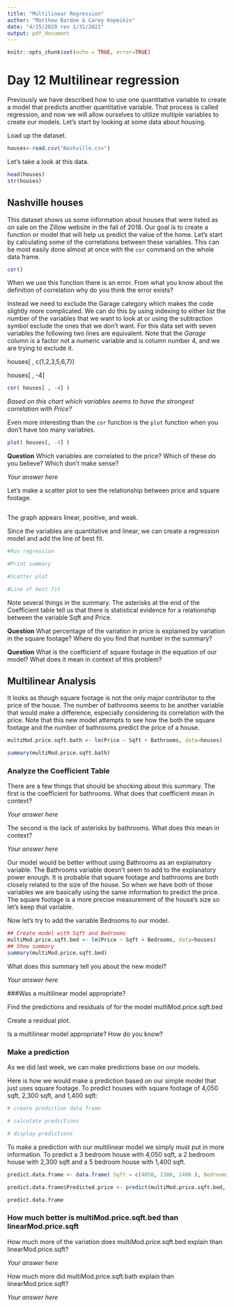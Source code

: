 ```yaml
---
title: "Multilinear Regression"
author: "Matthew Bardoe & Carey Kopeikin"
date: "4/15/2020 rev 1/31/2021"
output: pdf_document
---
```



```r
knitr::opts_chunk$set(echo = TRUE, error=TRUE)
```



# Day 12 Multilinear regression

Previously we have described how to use one quantitative variable to create a model that predicts another quantitative variable. That process is called regression, and now we will allow ourselves to utilize multiple variables to create our models. Let's start by looking at some data about housing.

Load up the dataset.

```R
houses<-read.csv("Nashville.csv")
```



Let's take a look at this data. 

```R
head(houses)
str(houses)

```

## Nashville houses

This dataset shows us some information about houses that were listed as on sale on the Zillow website in the fall of 2018. Our goal is to create a function or model that will help us predict the value of the home. Let's start by calculating some of the correlations between these variables. This can be most easily done almost at once with the ```cor``` command on the whole data frame.  

```R
cor()
```

When we use this function there is an error. From what you know about the definition of correlation why do you think the error exists?

Instead we need to exclude the Garage category which makes the code slightly more complicated. We can do this by using indexing to either list the number of the variables that we want to look at or using the subtraction symbol exclude the ones that we don't want. For this data set with seven variables the following two lines are equivalent. Note that the *Garage* column is a factor not a numeric variable and is column number 4, and we are trying to exclude it.

houses[ , c(1,2,3,5,6,7)]

houses[ , -4] 

```r
cor( houses[ , -4] )
```


*Based on this chart which variables seems to have the strongest correlation with Price?*


Even more interesting than the ```cor``` function is the ```plot``` function when you don't have too many variables.

```R
plot( houses[, -4] )
```


**Question** Which variables are correlated to the price? Which of these do you believe? Which don't make sense?

*Your answer here*



Let's make a scatter plot to see the relationship between price and square footage.
```r


```

The graph appears linear, positive, and weak.

Since the variables are quantitative and linear, we can create a regression model and add the line of best fit.

```r
#Run regression

#Print summary

#Scatter plot

#Line of best fit

```


Note several things in the summary. The asterisks at the end of the Coefficient table tell us that there is statistical evidence for a relationship between the variable Sqft and Price. 


**Question** What percentage of the variation in price is explained by variation in the square footage? Where do you find that number in the summary?




**Question** What is the coefficient of square footage in the equation of our model? What does it mean in context of this problem?





## Multilinear Analysis

It looks as though square footage is not the only major contributor to the price of the house. The number of bathrooms seems to be another variable that would make a difference, especially considering its correlation with the price. Note that this new model attempts to see how the both the square footage and the number of bathrooms predict the price of a house.

```R
multiMod.price.sqft.bath <- lm(Price ~ Sqft + Bathrooms, data=houses)

summary(multiMod.price.sqft.bath)
```


### Analyze the Coefficient Table

There are a few things that should be shocking about this summary. The first is the coefficient for bathrooms. What does that coefficient mean in context?

*Your answer here*


The second is the lack of asterisks by bathrooms. What does this mean in context?

*Your answer here*



Our model would be better without using Bathrooms as an explainatory variable. The Bathrooms variable doesn't seem to add to the explanatory power enough. It is probable that square footage and bathrooms are both closely related to the size of the house. So when we have both of those variables we are basically using the same information to predict the price. The square footage is a more precise measurement of the house's size so let's keep that variable.

Now let's try to add the variable Bedrooms to our model.

```R
## Create model with Sqft and Bedrooms
multiMod.price.sqft.bed <- lm(Price ~ Sqft + Bedrooms, data=houses)
## Show summary
summary(multiMod.price.sqft.bed)
```

What does this summary tell you about the new model?

*Your answer here*



###Was a multilinear model appropriate? 

Find the predictions and residuals of for the model multiMod.price.sqft.bed



Create a residual plot.




Is a multilinear model appropriate? How do you know?



### Make a prediction

As we did last week, we can make predictions base on our models. 

Here is how we would make a prediction based on our simple model that just uses square footage. To predict houses with square footage of 4,050 sqft, 2,300 sqft, and 1,400 sqft:

```r
# create prediction data frame

# calculate predictions

# display predictions

```


To make a prediction with our multilinear model we simply must put in more information. To predict a 3 bedroom house with 4,050 sqft, a 2 bedroom house with 2,300 sqft and a 5 bedroom house with 1,400 sqft. 

```r
predict.data.frame <- data.frame( Sqft = c(4050, 2300, 1400 ), Bedrooms = c(3, 2, 5) )

predict.data.frame$Predicted.price <- predict(multiMod.price.sqft.bed, predict.data.frame)

predict.data.frame
```




### How much better is multiMod.price.sqft.bed than linearMod.price.sqft


How much more of the variation does multiMod.price.sqft.bed explain than linearMod.price.sqft? 

*Your answer here*





How much more did multiMod.price.sqft.bath explain than linearMod.price.sqft?

*Your answer here*




